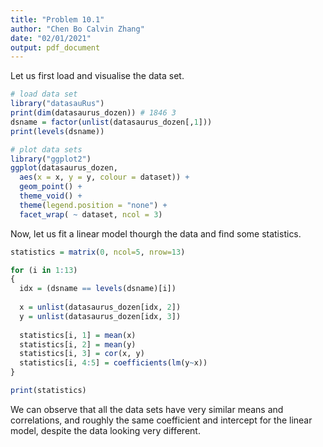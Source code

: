 ```yaml
---
title: "Problem 10.1"
author: "Chen Bo Calvin Zhang"
date: "02/01/2021"
output: pdf_document
---
```


Let us first load and visualise the data set.

```r
# load data set
library("datasauRus")
print(dim(datasaurus_dozen)) # 1846 3
dsname = factor(unlist(datasaurus_dozen[,1]))
print(levels(dsname))

# plot data sets
library("ggplot2")
ggplot(datasaurus_dozen,
  aes(x = x, y = y, colour = dataset)) +
  geom_point() +
  theme_void() +
  theme(legend.position = "none") +
  facet_wrap( ~ dataset, ncol = 3)
```

Now, let us fit a linear model thourgh the data and find some statistics.

```r
statistics = matrix(0, ncol=5, nrow=13)

for (i in 1:13)
{
  idx = (dsname == levels(dsname)[i])
  
  x = unlist(datasaurus_dozen[idx, 2])
  y = unlist(datasaurus_dozen[idx, 3])
  
  statistics[i, 1] = mean(x)
  statistics[i, 2] = mean(y)
  statistics[i, 3] = cor(x, y)
  statistics[i, 4:5] = coefficients(lm(y~x))
}

print(statistics)
```

We can observe that all the data sets have very similar means and correlations, and roughly the same coefficient and intercept for the linear model, despite the data looking very different.